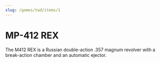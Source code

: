 ```yaml
---
slug: /games/twd/items/1
---
```



# MP-412 REX

<ItemDetails id={1}>
  The M412 REX is a Russian double-action .357 magnum revolver with a
  break-action chamber and an automatic ejector.
</ItemDetails>
